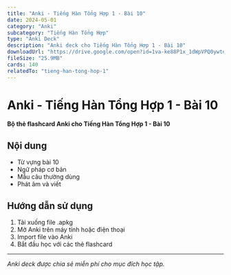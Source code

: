 ```yaml
---
title: "Anki - Tiếng Hàn Tổng Hợp 1 - Bài 10"
date: 2024-05-01
category: "Anki"
subcategory: "Tiếng Hàn Tổng Hợp"
type: "Anki Deck"
description: "Anki deck cho Tiếng Hàn Tổng Hợp 1 - Bài 10"
downloadUrl: "https://drive.google.com/open?id=1va-ke88P1x_1dWpVPQ0ywteFrDgfT081&usp=drive_fs"
fileSize: "25.9MB"
cards: 140
relatedTo: "tieng-han-tong-hop-1"
---
```


# Anki - Tiếng Hàn Tổng Hợp 1 - Bài 10

**Bộ thẻ flashcard Anki cho Tiếng Hàn Tổng Hợp 1 - Bài 10**

## Nội dung

- Từ vựng bài 10
- Ngữ pháp cơ bản
- Mẫu câu thường dùng
- Phát âm và viết

## Hướng dẫn sử dụng

1. Tải xuống file .apkg
2. Mở Anki trên máy tính hoặc điện thoại
3. Import file vào Anki
4. Bắt đầu học với các thẻ flashcard

---

*Anki deck được chia sẻ miễn phí cho mục đích học tập.*
